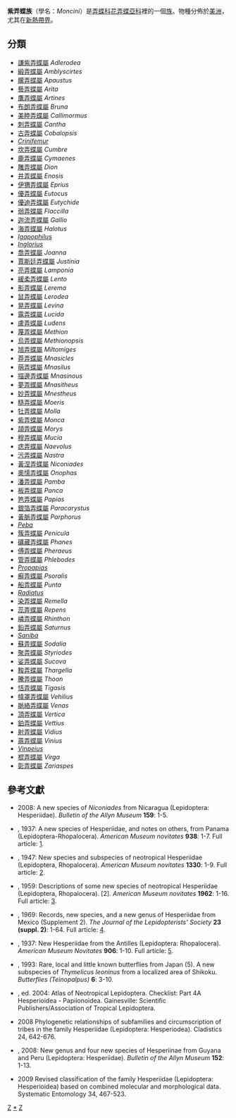 {{NoteTA
|G1=Butterfly
}}
{{Automatic Taxobox
| taxon = Moncini
| authority = A. D. Warren, 2008
| image = Amblyscirpesaesculapius.JPG
| image_caption = [[網緞弄蝶|網緞弄蝶]]<br />''Amblyscirtes aesculapius''
| type_genus = [[紫弄蝶屬|紫弄蝶屬]]<br />''Monca''
| type_genus_authority = Evans, 1955
| subdivision_ranks = [[屬|屬]]
| subdivision = 有82個，詳見正文。
}}

'''紫弄蝶族'''（學名：''Moncini''）是[[弄蝶科|弄蝶科]][[花弄蝶亞科|花弄蝶亞科]]裡的一個[[族_(生物)|族]]。物種分佈於[[美洲|美洲]]，尤其在[[新熱帶界|新熱帶界]]。

== 分類 ==
* [[謙紫弄蝶屬|謙紫弄蝶屬]] ''Adlerodea''
* [[緞弄蝶屬|緞弄蝶屬]] ''Amblyscirtes''
* [[朦弄蝶屬|朦弄蝶屬]] ''Apaustus''
* [[藝弄蝶屬|藝弄蝶屬]] ''Arita''
* [[鷹弄蝶屬|鷹弄蝶屬]] ''Artines''
* [[布朗弄蝶屬|布朗弄蝶屬]] ''Bruna''
* [[美睦弄蝶屬|美睦弄蝶屬]] ''Callimormus''
* [[刺弄蝶屬|刺弄蝶屬]] ''Cantha''
* [[古弄蝶屬|古弄蝶屬]] ''Cobalopsis''
* ''[[Crinifemur|Crinifemur]]''
* [[坎弄蝶屬|坎弄蝶屬]] ''Cumbre''
* [[鹿弄蝶屬|鹿弄蝶屬]] ''Cymaenes''
* [[雕弄蝶屬|雕弄蝶屬]] ''Dion''
* [[井弄蝶屬|井弄蝶屬]] ''Enosis''
* [[伊猬弄蝶屬|伊猬弄蝶屬]] ''Eprius''
* [[優弄蝶屬|優弄蝶屬]] ''Eutocus''
* [[優迪弄蝶屬|優迪弄蝶屬]] ''Eutychide''
* [[弱弄蝶屬|弱弄蝶屬]] ''Flaccilla''
* [[迦流弄蝶屬|迦流弄蝶屬]] ''Gallio''
* [[海弄蝶屬|海弄蝶屬]] ''Halotus''
* ''[[Igapophilus|Igapophilus]]''
* ''[[Inglorius|Inglorius]]''
* [[喬弄蝶屬|喬弄蝶屬]] ''Joanna''
* [[賈斯廷弄蝶屬|賈斯廷弄蝶屬]] ''Justinia''
* [[亮弄蝶屬|亮弄蝶屬]] ''Lamponia''
* [[緩柔弄蝶屬|緩柔弄蝶屬]] ''Lento''
* [[影弄蝶屬|影弄蝶屬]] ''Lerema''
* [[鼠弄蝶屬|鼠弄蝶屬]] ''Lerodea''
* [[晃弄蝶屬|晃弄蝶屬]] ''Levina''
* [[露弄蝶屬|露弄蝶屬]] ''Lucida''
* [[盧弄蝶屬|盧弄蝶屬]] ''Ludens''
* [[蔑弄蝶屬|蔑弄蝶屬]] ''Methion''
* [[烏弄蝶屬|烏弄蝶屬]] ''Methionopsis''
* [[旭弄蝶屬|旭弄蝶屬]] ''Miltomiges''
* [[莽弄蝶屬|莽弄蝶屬]] ''Mnasicles''
* [[萌弄蝶屬|萌弄蝶屬]] ''Mnasilus''
* [[描邊弄蝶屬|描邊弄蝶屬]] ''Mnasinous''
* [[夢弄蝶屬|夢弄蝶屬]] ''Mnasitheus''
* [[妙弄蝶屬|妙弄蝶屬]] ''Mnestheus''
* [[糙弄蝶屬|糙弄蝶屬]] ''Moeris''
* [[牡弄蝶屬|牡弄蝶屬]] ''Molla''
* [[紫弄蝶屬|紫弄蝶屬]] ''Monca''
* [[頡弄蝶屬|頡弄蝶屬]] ''Morys''
* [[穆弄蝶屬|穆弄蝶屬]] ''Mucia''
* [[痣弄蝶屬|痣弄蝶屬]] ''Naevolus''
* [[污弄蝶屬|污弄蝶屬]] ''Nastra''
* [[黃涅弄蝶屬|黃涅弄蝶屬]] ''Niconiades''
* [[奧懦弄蝶屬|奧懦弄蝶屬]] ''Onophas''
* [[潘弄蝶屬|潘弄蝶屬]] ''Pamba''
* [[板弄蝶屬|板弄蝶屬]] ''Panca''
* [[笆弄蝶屬|笆弄蝶屬]] ''Papias''
* [[銀箔弄蝶屬|銀箔弄蝶屬]] ''Paracarystus''
* [[黃脈弄蝶屬|黃脈弄蝶屬]] ''Parphorus''
* ''[[Peba|Peba]]''
* [[簇弄蝶屬|簇弄蝶屬]] ''Penicula''
* [[礦藏弄蝶屬|礦藏弄蝶屬]] ''Phanes''
* [[傅弄蝶屬|傅弄蝶屬]] ''Pheraeus''
* [[管弄蝶屬|管弄蝶屬]] ''Phlebodes''
* ''[[Propapias|Propapias]]''
* [[癬弄蝶屬|癬弄蝶屬]] ''Psoralis''
* [[船弄蝶屬|船弄蝶屬]] ''Punta''
* ''[[Radiatus|Radiatus]]''
* [[染弄蝶屬|染弄蝶屬]] ''Remella''
* [[蕊弄蝶屬|蕊弄蝶屬]] ''Repens''
* [[嶙弄蝶屬|嶙弄蝶屬]] ''Rhinthon''
* [[鉛弄蝶屬|鉛弄蝶屬]] ''Saturnus''
* ''[[Saniba|Saniba]]''
* [[蘇弄蝶屬|蘇弄蝶屬]] ''Sodalia''
* [[聚弄蝶屬|聚弄蝶屬]] ''Styriodes''
* [[娑弄蝶屬|娑弄蝶屬]] ''Sucova''
* [[黢弄蝶屬|黢弄蝶屬]] ''Thargella''
* [[騰弄蝶屬|騰弄蝶屬]] ''Thoon''
* [[恬弄蝶屬|恬弄蝶屬]] ''Tigasis''
* [[幃罩弄蝶屬|幃罩弄蝶屬]] ''Vehilius''
* [[脈絡弄蝶屬|脈絡弄蝶屬]] ''Venas''
* [[頂弄蝶屬|頂弄蝶屬]] ''Vertica''
* [[鉑弄蝶屬|鉑弄蝶屬]] ''Vettius''
* [[射弄蝶屬|射弄蝶屬]] ''Vidius''
* [[蓊弄蝶屬|蓊弄蝶屬]] ''Vinius''
* ''[[Vinpeius|Vinpeius]]''
* [[棍弄蝶屬|棍弄蝶屬]] ''Virga''
* [[彰弄蝶屬|彰弄蝶屬]] ''Zariaspes''

== 參考文獻 ==
<references/>
* {{aut|Anderson, R.A.}} 2008: A new species of ''Niconiades'' from Nicaragua (Lepidoptera: Hesperiidae). ''Bulletin of the Allyn Museum'' '''159''': 1-5.
* {{aut|Bell, E.L.}}, 1937: A new species of Hesperiidae, and notes on others, from Panama (Lepidoptera-Rhopalocera). ''American Museum novitates'' '''938''': 1-7. Full article: [http://digitallibrary.amnh.org/dspace/bitstream/2246/2180/1/N0938.pdf].
* {{aut|Bell, E.L.}}, 1947: New species and subspecies of neotropical Hesperiidae (Lepidoptera, Rhopalocera). ''American Museum novitates'' '''1330''': 1-9. Full article: [http://digitallibrary.amnh.org/dspace/bitstream/2246/2313/1/N1330.pdf].
* {{aut|Bell, E.L.}}, 1959: Descriptions of some new species of neotropical Hesperiidae (Lepidoptera, Rhopalocera). [2]. ''American Museum novitates'' '''1962''': 1-16. Full article: [http://digitallibrary.amnh.org/dspace/bitstream/2246/2500/1/N1962.pdf].
* {{aut|Freeman, H.A.}}, 1969: Records, new species, and a new genus of Hesperiidae from Mexico (Supplement 2). ''The Journal of the Lepidopterists' Society'' '''23 (suppl. 2)''': 1-64. Full article: [https://web.archive.org/web/20110720122659/http://peabody.research.yale.edu//jls/pdfs/1960s/1969/1969-23%28S2%29.pdf].
* {{aut|Watson, F.E.}}, 1937: New Hesperiidae from the Antilles (Lepidoptera: Rhopalocera). ''American Museum Novitates'' '''906''': 1-10. Full article: [http://digitallibrary.amnh.org/dspace/bitstream/2246/2169/1/N0906.pdf].
* {{aut|Fujioka, T.}}, 1993: Rare, local and little known butterflies from Japan (5). A new subspecies of ''Thymelicus leoninus'' from a localized area of Shikoku. ''Butterflies (Teinopalpus)'' '''6''': 3-10.
* {{aut|Lamas G.}}, ed. 2004: Atlas of Neotropical Lepidoptera. Checklist: Part 4A Hesperioidea - Papiionoidea. Gainesville: Scientific Publishers/Association of Tropical Lepidoptera.
* {{aut|Warren, A. D., Ogawa, J. R. & Brower, A. V. Z.}} 2008 Phylogenetic relationships of subfamilies and circumscription of tribes in the family Hesperiidae (Lepidoptera: Hesperiodea). Cladistics 24, 642-676.
* {{aut|Steinhauser, S.R.}}, 2008: New genus and four new species of Hesperiinae from Guyana and Peru (Lepidoptera: Hesperiidae). ''Bulletin of the Allyn Museum'' '''152''': 1-13.
* {{aut|Warren, A. D., Ogawa, J. R. & Brower, A. V. Z.}} 2009 Revised classification of the family Hesperiidae (Lepidoptera: Hesperioidea) based on combined molecular and morphological data. Systematic Entomology 34, 467-523.

{{Commons category|Moncini}}

{{taxonbar}}
[[Category:_2008年描述的分类群|Z]]
[[Category:紫弄蝶族|*]]
[[Category:弄蝶亞科|Z]]